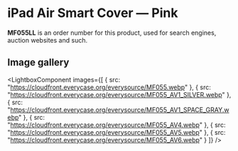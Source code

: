 
# iPad Air Smart Cover — Pink

<Callout type='info' emoji='👉🏻'>**MF055LL** is an order number for this product, used for search engines, auction websites and such.</Callout>

## Image gallery

<LightboxComponent
    images={[
      {
        src: "https://cloudfront.everycase.org/everysource/MF055.webp"
      },
      {
        src: "https://cloudfront.everycase.org/everysource/MF055_AV1_SILVER.webp"
      },
      {
        src: "https://cloudfront.everycase.org/everysource/MF055_AV1_SPACE_GRAY.webp"
      },
      {
        src: "https://cloudfront.everycase.org/everysource/MF055_AV4.webp"
      },
      {
        src: "https://cloudfront.everycase.org/everysource/MF055_AV5.webp"
      },
      {
        src: "https://cloudfront.everycase.org/everysource/MF055_AV6.webp"
      }
    ]}
  />
